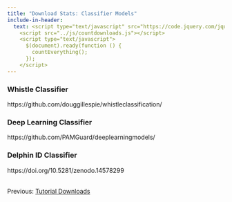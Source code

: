 ```yaml
---
title: "Download Stats: Classifier Models"
include-in-header: 
  text: <script type="text/javascript" src="https://code.jquery.com/jquery-1.7.1.min.js"></script>
    <script src="../js/countdownloads.js"></script>
    <script type="text/javascript">
      $(document).ready(function () {
        countEverything();
      });
    </script>
---
```


```{=html}
<style>
table, th, td { 
/*  width: 100%;*/
  border: 1px solid; 
  padding-left: 10px;
  padding-right: 10px;
}
</style>
```

<h3>Whistle Classifier</h3>

::: pgdownload
https://github.com/douggillespie/whistleclassification/
:::

<h3>Deep Learning Classifier</h3>

::: pgdownload
https://github.com/PAMGuard/deeplearningmodels/
:::



<h3>Delphin ID Classifier</h3>

::: pgdownload
https://doi.org/10.5281/zenodo.14578299
:::

<br> Previous: [Tutorial Downloads](tutorialstats.qmd)
